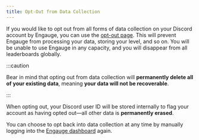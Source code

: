 ```yaml
---
title: Opt-Out from Data Collection
---
```



If you would like to opt out from all forms of data collection on your Discord
account by Engauge, you can use the [opt-out page](https://engau.ge/opt-out).
This will prevent Engauge from processing your data, storing your level, and so
on. You will be unable to use Engauge in any capacity, and you will disappear
from all leaderboards globally.

:::caution

Bear in mind that opting out from data collection will **permanently delete all
of your existing data**, meaning **your data will not be recoverable**.

:::

When opting out, your Discord user ID will be stored internally to flag your
account as having opted out—all other data is **permanently erased**.

<LinkCard
  title="Opt-Out from Data Collection"
  description="Permanently opt-out from data collection in Engauge."
  href="https://engau.ge/opt-out"
/>

You can choose to opt back into data collection at any time by manually logging
into the [Engauge dashboard](https://engau.ge/dash) again.
